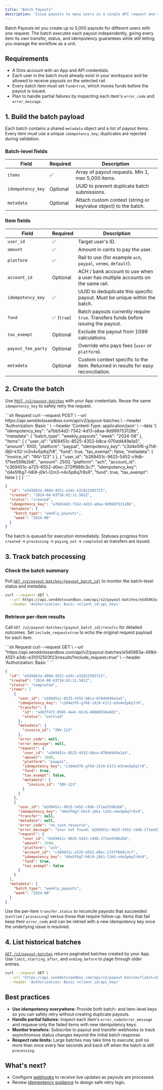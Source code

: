 ```yaml
---
title: "Batch Payouts"
description: "Issue payouts to many users in a single API request and reconcile the results."
---
```


Batch Payouts let you create up to 5,000 payouts for different users with one request. The batch executes each payout independently, giving every item its own transfer, status, and idempotency guarantees while still letting you manage the workflow as a unit.

## Requirements

- A Dots account with an App and API credentials.
- Each user in the batch must already exist in your workspace and be allowed to receive payouts on the selected rail.
- Every batch item must set `fund=true`, which moves funds before the payout is issued.
- Plan to handle partial failures by inspecting each item's `error_code` and `error_message`.

## 1. Build the batch payload

Each batch contains a shared `metadata` object and a list of payout items. Every item must use a unique `idempotency_key`; duplicates are rejected during validation.

### Batch-level fields

| Field | Required | Description |
|-------|----------|-------------|
| `items` | ✅ | Array of payout requests. Min 1, max 5,000 items. |
| `idempotency_key` | Optional | UUID to prevent duplicate batch submissions. |
| `metadata` | Optional | Attach custom context (string or key/value object) to the batch. |

### Item fields

| Field | Required | Description |
|-------|----------|-------------|
| `user_id` | ✅ | Target user's ID. |
| `amount` | ✅ | Amount in cents to pay the user. |
| `platform` | ✅ | Rail to use (for example `ach`, `paypal`, `venmo`, `default`). |
| `account_id` | Optional | ACH / bank account to use when a user has multiple accounts on the same rail. |
| `idempotency_key` | ✅ | UUID to deduplicate this specific payout. Must be unique within the batch. |
| `fund` | ✅ (`true`) | Batch payouts currently require `true`. Transfers funds before issuing the payout. |
| `tax_exempt` | Optional | Exclude the payout from 1099 calculations. |
| `payout_fee_party` | Optional | Override who pays fees (`user` or `platform`). |
| `metadata` | Optional | Custom context specific to the item. Returned in results for easy reconciliation. |

## 2. Create the batch

Use [`POST /v2/payout-batches`](/apireference/payout-batches/create-a-payout-batch) with your App credentials. Reuse the same `idempotency_key` to safely retry the request.

<CodeGroup>
```sh Request
curl --request POST \
  --url https://api.senddotssandbox.com/api/v2/payout-batches \
  --header 'Authorization: Basic <client_id:api_key>' \
  --header 'Content-Type: application/json' \
  --data '{
    "idempotency_key": "a7bb54d2-7342-4d13-a8aa-9d999753128b",
    "metadata": {
      "batch_type": "weekly_payouts",
      "week": "2024-08"
    },
    "items": [
      {
        "user_id": "a169451c-8525-4352-b8ca-070dd449a1a5",
        "amount": 1000,
        "platform": "paypal",
        "idempotency_key": "c3d4e5f6-g7h8-i9j0-k1l2-m3n4o5p6q7r8",
        "fund": true,
        "tax_exempt": false,
        "metadata": {
          "invoice_id": "INV-123"
        }
      },
      {
        "user_id": "b269451c-9625-5452-c9db-171ee559b2b6",
        "amount": 2500,
        "platform": "ach",
        "account_id": "c369451c-a725-6552-d0ec-272ff669c3c7",
        "idempotency_key": "d4e5f6g7-h8i9-j0k1-l2m3-n4o5p6q7r8s9",
        "fund": true,
        "tax_exempt": false
      }
    ]
  }'
```

```json Response
{
  "id": "e5d5863a-498d-4551-a3dc-e31012503f23",
  "created": "2024-08-03T16:02:11.581Z",
  "status": "created",
  "idempotency_key": "a7bb54d2-7342-4d13-a8aa-9d999753128b",
  "metadata": {
    "batch_type": "weekly_payouts",
    "week": "2024-08"
  }
}
```
</CodeGroup>

The batch is queued for execution immediately. Statuses progress from `created` → `processing` → `paying_out` → `completed` as transfers are issued.

## 3. Track batch processing

### Check the batch summary

Poll [`GET /v2/payout-batches/{payout_batch_id}`](/apireference/payout-batches/retrieve-a-payout-batch) to monitor the batch-level status and metadata.

```sh
curl --request GET \
  --url https://api.senddotssandbox.com/api/v2/payout-batches/e5d5863a-498d-4551-a3dc-e31012503f23 \
  --header 'Authorization: Basic <client_id:api_key>'
```

### Retrieve per-item results

Call `GET /v2/payout-batches/{payout_batch_id}/results` for detailed outcomes. Set `include_request=true` to echo the original request payload for each item.

<CodeGroup>
```sh Request
curl --request GET \
  --url "https://api.senddotssandbox.com/api/v2/payout-batches/e5d5863a-498d-4551-a3dc-e31012503f23/results?include_request=true" \
  --header 'Authorization: Basic <client_id:api_key>'
```

```json Response
{
  "id": "e5d5863a-498d-4551-a3dc-e31012503f23",
  "created": "2024-08-03T16:02:11.581Z",
  "status": "completed",
  "items": [
    {
      "user_id": "a169451c-8525-4352-b8ca-070dd449a1a5",
      "idempotency_key": "c3d4e5f6-g7h8-i9j0-k1l2-m3n4o5p6q7r8",
      "transfer": {
        "id": "ad83f472-0505-4a4c-82c6-46686034a6d2",
        "status": "settled"
      },
      "metadata": {
        "invoice_id": "INV-123"
      },
      "error_code": null,
      "error_message": null,
      "request": {
        "user_id": "a169451c-8525-4352-b8ca-070dd449a1a5",
        "amount": 1000,
        "platform": "paypal",
        "idempotency_key": "c3d4e5f6-g7h8-i9j0-k1l2-m3n4o5p6q7r8",
        "fund": true,
        "tax_exempt": false,
        "metadata": {
          "invoice_id": "INV-123"
        }
      }
    },
    {
      "user_id": "b269451c-9625-5452-c9db-171ee559b2b6",
      "idempotency_key": "d4e5f6g7-h8i9-j0k1-l2m3-n4o5p6q7r8s9",
      "transfer": null,
      "metadata": null,
      "error_code": "no_such_resource",
      "error_message": "User not found: b269451c-9625-5452-c9db-171ee559b2b6",
      "request": {
        "user_id": "b269451c-9625-5452-c9db-171ee559b2b6",
        "amount": 2500,
        "platform": "ach",
        "account_id": "c369451c-a725-6552-d0ec-272ff669c3c7",
        "idempotency_key": "d4e5f6g7-h8i9-j0k1-l2m3-n4o5p6q7r8s9",
        "fund": true,
        "tax_exempt": false
      }
    }
  ],
  "metadata": {
    "batch_type": "weekly_payouts",
    "week": "2024-08"
  }
}
```
</CodeGroup>

Use the per-item `transfer.status` to reconcile payouts that succeeded (`settled` / `processing`) versus those that require follow-up. Items that fail keep their `error_code` and can be retried with a new idempotency key once the underlying issue is resolved.

## 4. List historical batches

[`GET /v2/payout-batches`](/apireference/payout-batches/list-all-payout-batches) returns paginated batches created by your App. Use `limit`, `starting_after`, and `ending_before` to page through older entries.

```sh
curl --request GET \
  --url "https://api.senddotssandbox.com/api/v2/payout-batches?limit=10" \
  --header 'Authorization: Basic <client_id:api_key>'
```

## Best practices

- **Use idempotency everywhere:** Provide both batch- and item-level keys so you can safely retry without creating duplicate payouts.
- **Handle partial failures:** Inspect each item's `error_code`/`error_message` and requeue only the failed items with new idempotency keys.
- **Monitor transfers:** Subscribe to payout and transfer webhooks to track asynchronous status changes beyond the initial batch response.
- **Respect rate limits:** Large batches may take time to execute; poll no more than once every few seconds and back off when the batch is still `processing`.

## What's next?

- Configure [webhooks](/references/webhooks) to receive live updates as payouts are processed.
- Review [idempotency guidance](/references/idempotency) to design safe retry logic.
